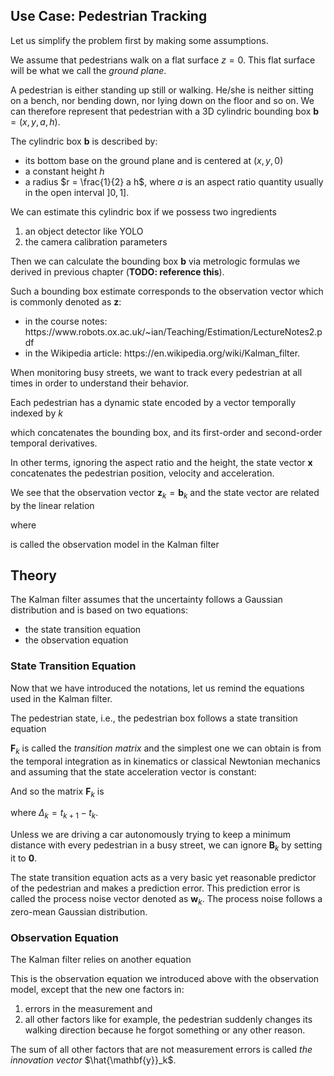 ## Use Case: Pedestrian Tracking

Let us simplify the problem first by making some assumptions.

We assume that pedestrians walk on a flat surface $z = 0$. This flat surface
will be what we call the *ground plane*.

A pedestrian is either standing up still or walking. He/she is neither sitting
on a bench, nor bending down, nor lying down on the floor and so on. We can
therefore represent that pedestrian with a 3D cylindric bounding box
$\mathbf{b} = (x, y, a, h)$.

The cylindric box $\mathbf{b}$ is described by:

- its bottom base on the ground plane and is centered at $(x, y, 0)$
- a constant height $h$
- a radius $r = \frac{1}{2} a h$, where $a$ is an aspect ratio quantity usually
  in the open interval $]0, 1]$.

We can estimate this cylindric box if we possess two ingredients

1. an object detector like YOLO
2. the camera calibration parameters

Then we can calculate the bounding box $\mathbf{b}$ via metrologic formulas we
derived in previous chapter (**TODO: reference this**).

Such a bounding box estimate corresponds to the observation vector which is
commonly denoted as $\mathbf{z}$:

- in the course notes: https://www.robots.ox.ac.uk/~ian/Teaching/Estimation/LectureNotes2.pdf
- in the Wikipedia article: https://en.wikipedia.org/wiki/Kalman_filter.

When monitoring busy streets, we want to track every pedestrian at all times in
order to understand their behavior.

Each pedestrian has a dynamic state encoded by a vector temporally indexed by
$k$

\begin{equation}
\mathbf{x}_k = \begin{bmatrix}
    \mathbf{b}_k \\
    \dot{\mathbf{b}}_k \\
    \ddot{\mathbf{b}}_k
  \end{bmatrix},
\end{equation}

which concatenates the bounding box, and its first-order and second-order
temporal derivatives.

In other terms, ignoring the aspect ratio and the height, the state vector
$\mathbf{x}$ concatenates the pedestrian position, velocity and acceleration.

We see that the observation vector $\mathbf{z}_k = \mathbf{b}_k$ and the
state vector are related by the linear relation

\begin{equation}
  \mathbf{z}_k = \mathbf{H}_k \mathbf{x}_k
\end{equation}

where

\begin{equation}
  \mathbf{H}_k = \begin{bmatrix}
    \mathbf{I}_4 & \mathbf{0}_{4 \times 8}
  \end{bmatrix}
\end{equation}

is called the observation model in the Kalman filter

## Theory

The Kalman filter assumes that the uncertainty follows a Gaussian distribution
and is based on two equations:

- the state transition equation
- the observation equation

### State Transition Equation

Now that we have introduced the notations, let us remind the equations used in
the Kalman filter.

The pedestrian state, i.e., the pedestrian box follows a state transition
equation

\begin{equation}
  \mathbf{x}_{k + 1} =
    \mathbf{F}_k \mathbf{x}_k +
    \mathbf{B}_k \mathbf{u}_k +
    \mathbf{w}_k
\end{equation}

$\mathbf{F}_k$ is called the *transition matrix* and the simplest one we can
obtain is from the temporal integration as in kinematics or classical Newtonian
mechanics and assuming that the state acceleration vector is constant:

\begin{align*}
  \mathbf{b}_{k+1} &=
    \mathbf{b}_k +
    \dot{\mathbf{b}}_k (t_{k+1} - t_k) +
    \frac{1}{2} \ddot{\mathbf{b}}_k (t_{k+1} - t_k)^2 \\
  \dot{\mathbf{b}}_{k+1} &=
    \dot{\mathbf{b}}_k + \ddot{\mathbf{b}}_k (t_{k+1} - t_k) \\
  \ddot{\mathbf{b}}_{k+1} &= \ddot{\mathbf{b}}_{k}
\end{align*}

And so the matrix $\mathbf{F}_k$ is

\begin{equation}
\mathbf{F}_k = \begin{bmatrix}
  \mathbf{I}_4 & \Delta_k \mathbf{I}_4 & \frac{\Delta_k^2}{2} \mathbf{I}_4 \\
  \mathbf{0}_4 & \mathbf{I}_4 & \Delta_k \mathbf{I}_4 \\
  \mathbf{0}_4 & \mathbf{0}_4 & \mathbf{I}_4
  \end{bmatrix},
\end{equation}
where $\Delta_k = t_{k+1} - t_k$.


Unless we are driving a car autonomously trying to keep a minimum distance with
every pedestrian in a busy street, we can ignore $\mathbf{B}_k$ by setting it to
$\mathbf{0}$.

The state transition equation acts as a very basic yet reasonable predictor of
the pedestrian and makes a prediction error. This prediction error is called the
process noise vector denoted as $\mathbf{w}_k$. The process noise follows a
zero-mean Gaussian distribution.


### Observation Equation

The Kalman filter relies on another equation

\begin{equation}
  \mathbf{z}_k = \mathbf{H}_k \mathbf{x}_k + \mathbf{v}_k
\end{equation}

This is the observation equation we introduced above with the observation model,
except that the new one factors in:

1. errors in the measurement and
2. all other factors like for example, the pedestrian suddenly changes its
   walking direction because he forgot something or any other reason.

The sum of all other factors that are not measurement errors is called *the
innovation vector* $\hat{\mathbf{y}}_k$.
